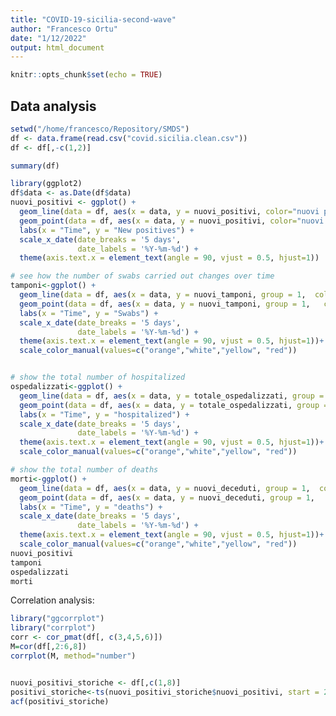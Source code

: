 ```yaml
---
title: "COVID-19-sicilia-second-wave"
author: "Francesco Ortu"
date: "1/12/2022"
output: html_document
---
```


```r
knitr::opts_chunk$set(echo = TRUE)
```

## Data analysis

```r
setwd("/home/francesco/Repository/SMDS")
df <- data.frame(read.csv("covid.sicilia.clean.csv"))
df <- df[,-c(1,2)]

```

```r
summary(df)
```

```r
library(ggplot2)
df$data <- as.Date(df$data)
nuovi_positivi <- ggplot() +
  geom_line(data = df, aes(x = data, y = nuovi_positivi, color="nuovi positivi", group = 1)) +
  geom_point(data = df, aes(x = data, y = nuovi_positivi, color="nuovi positivi", group = 1))+ 
  labs(x = "Time", y = "New positives") +
  scale_x_date(date_breaks = '5 days',
               date_labels = '%Y-%m-%d') +
  theme(axis.text.x = element_text(angle = 90, vjust = 0.5, hjust=1))

# see how the number of swabs carried out changes over time
tamponi<-ggplot() +
  geom_line(data = df, aes(x = data, y = nuovi_tamponi, group = 1,  color=color)) +
  geom_point(data = df, aes(x = data, y = nuovi_tamponi, group = 1,   color=color)) +
  labs(x = "Time", y = "Swabs") +
  scale_x_date(date_breaks = '5 days',
               date_labels = '%Y-%m-%d') +
  theme(axis.text.x = element_text(angle = 90, vjust = 0.5, hjust=1))+
  scale_color_manual(values=c("orange","white","yellow", "red"))


# show the total number of hospitalized 
ospedalizzati<-ggplot() +
  geom_line(data = df, aes(x = data, y = totale_ospedalizzati, group = 1,  color=color)) +
  geom_point(data = df, aes(x = data, y = totale_ospedalizzati, group = 1,   color=color)) +
  labs(x = "Time", y = "hospitalized") +
  scale_x_date(date_breaks = '5 days',
               date_labels = '%Y-%m-%d') +
  theme(axis.text.x = element_text(angle = 90, vjust = 0.5, hjust=1))+
  scale_color_manual(values=c("orange","white","yellow", "red"))

# show the total number of deaths 
morti<-ggplot() +
  geom_line(data = df, aes(x = data, y = nuovi_deceduti, group = 1,  color=color)) +
  geom_point(data = df, aes(x = data, y = nuovi_deceduti, group = 1,   color=color)) +
  labs(x = "Time", y = "deaths") +
  scale_x_date(date_breaks = '5 days',
               date_labels = '%Y-%m-%d') +
  theme(axis.text.x = element_text(angle = 90, vjust = 0.5, hjust=1))+
  scale_color_manual(values=c("orange","white","yellow", "red"))
nuovi_positivi
tamponi
ospedalizzati
morti
```

Correlation analysis:

```r
library("ggcorrplot")
library("corrplot")
corr <- cor_pmat(df[, c(3,4,5,6)])
M=cor(df[,2:6,8])
corrplot(M, method="number")


nuovi_positivi_storiche <- df[,c(1,8)]
positivi_storiche<-ts(nuovi_positivi_storiche$nuovi_positivi, start = 2020/10/01, frequency=1)
acf(positivi_storiche)
```
